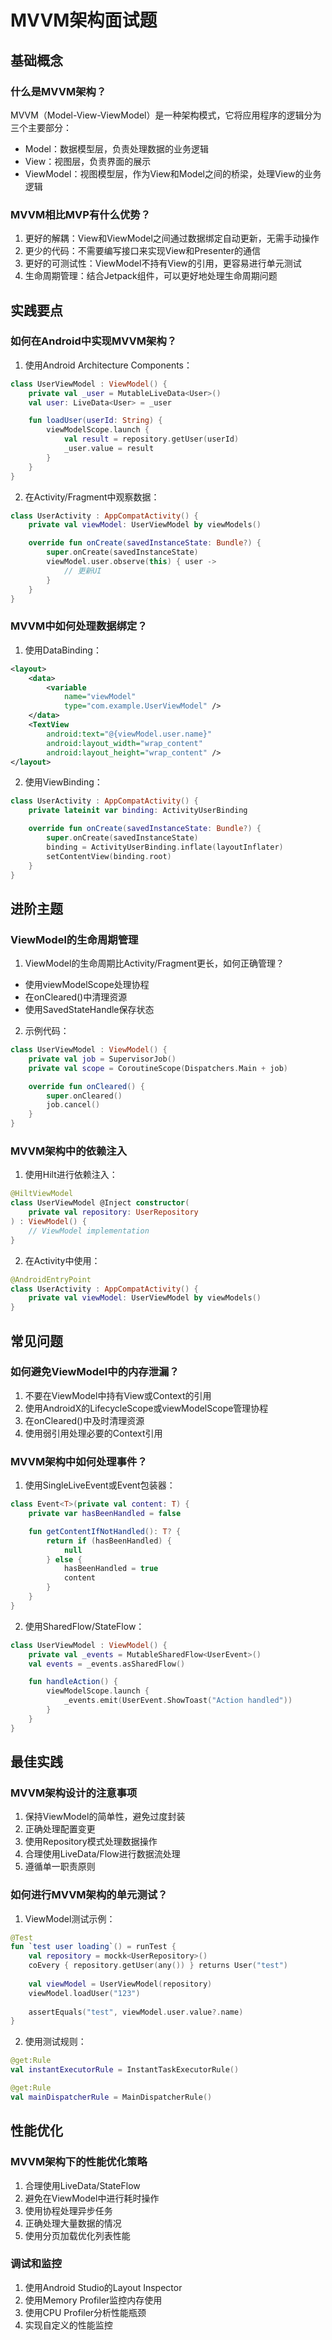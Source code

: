 # MVVM架构面试题

## 基础概念

### 什么是MVVM架构？
MVVM（Model-View-ViewModel）是一种架构模式，它将应用程序的逻辑分为三个主要部分：
- Model：数据模型层，负责处理数据的业务逻辑
- View：视图层，负责界面的展示
- ViewModel：视图模型层，作为View和Model之间的桥梁，处理View的业务逻辑

### MVVM相比MVP有什么优势？
1. 更好的解耦：View和ViewModel之间通过数据绑定自动更新，无需手动操作
2. 更少的代码：不需要编写接口来实现View和Presenter的通信
3. 更好的可测试性：ViewModel不持有View的引用，更容易进行单元测试
4. 生命周期管理：结合Jetpack组件，可以更好地处理生命周期问题

## 实践要点

### 如何在Android中实现MVVM架构？
1. 使用Android Architecture Components：
```kotlin
class UserViewModel : ViewModel() {
    private val _user = MutableLiveData<User>()
    val user: LiveData<User> = _user

    fun loadUser(userId: String) {
        viewModelScope.launch {
            val result = repository.getUser(userId)
            _user.value = result
        }
    }
}
```

2. 在Activity/Fragment中观察数据：
```kotlin
class UserActivity : AppCompatActivity() {
    private val viewModel: UserViewModel by viewModels()

    override fun onCreate(savedInstanceState: Bundle?) {
        super.onCreate(savedInstanceState)
        viewModel.user.observe(this) { user ->
            // 更新UI
        }
    }
}
```

### MVVM中如何处理数据绑定？
1. 使用DataBinding：
```xml
<layout>
    <data>
        <variable
            name="viewModel"
            type="com.example.UserViewModel" />
    </data>
    <TextView
        android:text="@{viewModel.user.name}"
        android:layout_width="wrap_content"
        android:layout_height="wrap_content" />
</layout>
```

2. 使用ViewBinding：
```kotlin
class UserActivity : AppCompatActivity() {
    private lateinit var binding: ActivityUserBinding

    override fun onCreate(savedInstanceState: Bundle?) {
        super.onCreate(savedInstanceState)
        binding = ActivityUserBinding.inflate(layoutInflater)
        setContentView(binding.root)
    }
}
```

## 进阶主题

### ViewModel的生命周期管理
1. ViewModel的生命周期比Activity/Fragment更长，如何正确管理？
- 使用viewModelScope处理协程
- 在onCleared()中清理资源
- 使用SavedStateHandle保存状态

2. 示例代码：
```kotlin
class UserViewModel : ViewModel() {
    private val job = SupervisorJob()
    private val scope = CoroutineScope(Dispatchers.Main + job)

    override fun onCleared() {
        super.onCleared()
        job.cancel()
    }
}
```

### MVVM架构中的依赖注入
1. 使用Hilt进行依赖注入：
```kotlin
@HiltViewModel
class UserViewModel @Inject constructor(
    private val repository: UserRepository
) : ViewModel() {
    // ViewModel implementation
}
```

2. 在Activity中使用：
```kotlin
@AndroidEntryPoint
class UserActivity : AppCompatActivity() {
    private val viewModel: UserViewModel by viewModels()
}
```

## 常见问题

### 如何避免ViewModel中的内存泄漏？
1. 不要在ViewModel中持有View或Context的引用
2. 使用AndroidX的LifecycleScope或viewModelScope管理协程
3. 在onCleared()中及时清理资源
4. 使用弱引用处理必要的Context引用

### MVVM架构中如何处理事件？
1. 使用SingleLiveEvent或Event包装器：
```kotlin
class Event<T>(private val content: T) {
    private var hasBeenHandled = false

    fun getContentIfNotHandled(): T? {
        return if (hasBeenHandled) {
            null
        } else {
            hasBeenHandled = true
            content
        }
    }
}
```

2. 使用SharedFlow/StateFlow：
```kotlin
class UserViewModel : ViewModel() {
    private val _events = MutableSharedFlow<UserEvent>()
    val events = _events.asSharedFlow()

    fun handleAction() {
        viewModelScope.launch {
            _events.emit(UserEvent.ShowToast("Action handled"))
        }
    }
}
```

## 最佳实践

### MVVM架构设计的注意事项
1. 保持ViewModel的简单性，避免过度封装
2. 正确处理配置变更
3. 使用Repository模式处理数据操作
4. 合理使用LiveData/Flow进行数据流处理
5. 遵循单一职责原则

### 如何进行MVVM架构的单元测试？
1. ViewModel测试示例：
```kotlin
@Test
fun `test user loading`() = runTest {
    val repository = mockk<UserRepository>()
    coEvery { repository.getUser(any()) } returns User("test")
    
    val viewModel = UserViewModel(repository)
    viewModel.loadUser("123")
    
    assertEquals("test", viewModel.user.value?.name)
}
```

2. 使用测试规则：
```kotlin
@get:Rule
val instantExecutorRule = InstantTaskExecutorRule()

@get:Rule
val mainDispatcherRule = MainDispatcherRule()
```

## 性能优化

### MVVM架构下的性能优化策略
1. 合理使用LiveData/StateFlow
2. 避免在ViewModel中进行耗时操作
3. 使用协程处理异步任务
4. 正确处理大量数据的情况
5. 使用分页加载优化列表性能

### 调试和监控
1. 使用Android Studio的Layout Inspector
2. 使用Memory Profiler监控内存使用
3. 使用CPU Profiler分析性能瓶颈
4. 实现自定义的性能监控
